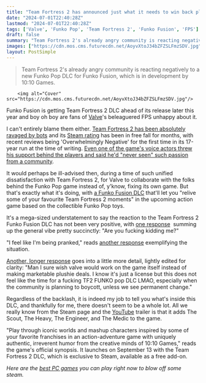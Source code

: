 ```yaml
---
title: "Team Fortress 2 has announced just what it needs to win back players' favor after being ravaged by bots for months: A Funko Fusion crossover"
date: "2024-07-01T22:40:28Z"
lastmod: "2024-07-01T22:40:28Z"
tags: ['Valve', 'Funko Pop', 'Team Fortress 2', 'Funko Fusion', 'FPS']
draft: false
summary: "Team Fortress 2's already angry community is reacting negatively to a new Funko Pop DLC for Funko Fusion, which is in development by 10:10 Games."
images: ["https://cdn.mos.cms.futurecdn.net/AoyvXtoJ34bZFZSLFmzSDV.jpg"]
layout: PostSimple
---
```

> Team Fortress 2's already angry community is reacting negatively to a new Funko Pop DLC for Funko Fusion, which is in development by 10:10 Games.


        <img alt="Cover" src="https://cdn.mos.cms.futurecdn.net/AoyvXtoJ34bZFZSLFmzSDV.jpg"/>
        
Funko Fusion is getting Team Fortress 2 DLC ahead of its release later this year and boy oh boy are fans of [Valve](https://www.gamesradar.com/tag/valve/)'s beleaguered FPS unhappy about it.

I can't entirely blame them either. [Team Fortress 2 has been absolutely ravaged by bots](https://www.gamesradar.com/games/fps/team-fortress-2s-long-running-bot-issue-hits-a-historical-low-as-recent-steam-reviews-hit-mostly-negative-for-the-first-time-in-its-17-year-history/) and its [Steam rating](https://store.steampowered.com/app/440/Team_Fortress_2/) has been in free fall for months, with recent reviews being 'Overwhelmingly Negative' for the first time in its 17-year run at the time of writing. [Even one of the game's voice actors threw his support behind the players and said he'd "never seen" such passion from a community](https://www.gamesradar.com/games/fps/team-fortress-2-actor-throws-support-behind-players-speaking-against-the-state-of-the-shooter-i-have-never-seen-such-passion/).

It would perhaps be ill-advised then, during a time of such unified dissatisfaction with Team Fortress 2, for Valve to collaborate with the folks behind the Funko Pop game instead of, y'know, fixing its own game. But that's exactly what it's doing, with [a Funko Fusion DLC](https://store.steampowered.com/app/3037360/Funko_Fusion__Team_Fortress_2_Pack/) that'll let you "relive some of your favourite Team Fortress 2 moments" in the upcoming action game based on the collectible Funko Pop toys.

It's a mega-sized understatement to say the reaction to the Team Fortress 2 Funko Fusion DLC has not been very positive, with [one response](https://x.com/heavyfortres/status/1807817592251285876)  summing up the general vibe pretty succinctly: "Are you fucking kidding me?"

"I feel like I'm being pranked," reads [another response](https://x.com/OneMadNugget/status/1807838998397870388) exemplifying the situation.

[Another, longer response](https://x.com/ShorKtf2/status/1807804830443819122) goes into a little more detail, lightly edited for clarity: "Man I sure wish valve would work on the game itself instead of making marketable plushie deals. I know it's just a license but this does not feel like the time for a fucking TF2 FUNKO pop DLC LMAO, especially when the community is planning to boycott, unless we see permanent change."

Regardless of the backlash, it is indeed my job to tell you what's inside this DLC, and thankfully for me, there doesn't seem to be a whole lot. All we really know from the Steam page and the [YouTube](https://www.gamesradar.com/tag/youtube/) trailer is that it adds The Scout, The Heavy, The Engineer, and The Medic to the game.

"Play through iconic worlds and mashup characters inspired by some of your favorite franchises in an action-adventure game with uniquely authentic, irreverent humor from the creative minds of 10:10 Games," reads the game's official synopsis. It launches on September 13 with the Team Fortress 2 DLC, which is exclusive to Steam, available as a free add-on.

*Here are the *[<em>best PC games</em>](https://www.gamesradar.com/best-pc-games/)* you can play right now to blow off some steam.*
        